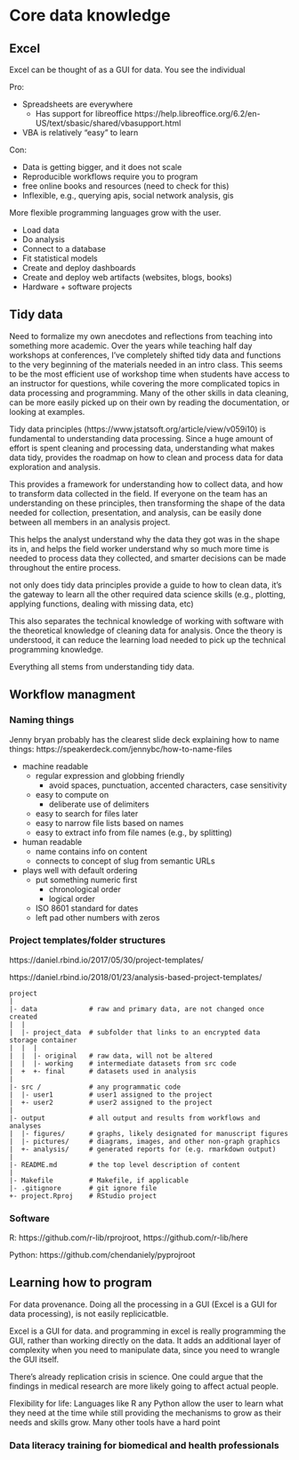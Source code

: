 # Core data knowledge

## Excel


Excel can be thought of as a GUI for data.
You see the individual 

Pro:

- Spreadsheets are everywhere
  - Has support for libreoffice https://help.libreoffice.org/6.2/en-US/text/sbasic/shared/vbasupport.html
- VBA is relatively "easy" to learn

Con:

- Data is getting bigger, and it does not scale
- Reproducible workflows require you to program
- free online books and resources (need to check for this)
- Inflexible, e.g., querying apis, social network analysis, gis

More flexible programming languages grow with the user.

- Load data
- Do analysis
- Connect to a database
- Fit statistical models
- Create and deploy dashboards
- Create and deploy web artifacts (websites, blogs, books)
- Hardware + software projects

## Tidy data

Need to formalize my own anecdotes and reflections from teaching into something more academic.
Over the years while teaching half day workshops at conferences,
I've completely shifted tidy data and functions to the very beginning of the materials needed in an intro class.
This seems to be the most efficient use of workshop time when students have access to an instructor for questions,
while covering the more complicated topics in data processing and programming.
Many of the other skills in data cleaning,
can be more easily picked up on their own by reading the documentation,
or looking at examples.

Tidy data principles (https://www.jstatsoft.org/article/view/v059i10) is fundamental to understanding data processing.
Since a huge amount of effort is spent cleaning and processing data,
understanding what makes data tidy,
provides the roadmap on how to clean and process data for data exploration and analysis.

This provides a framework for understanding how to collect data,
and how to transform data collected in the field.
If everyone on the team has an understanding on these principles,
then transforming the shape of the data needed for collection, presentation, and analysis,
can be easily done between all members in an analysis project.

This helps the analyst understand why the data they got was in the shape its in,
and helps the field worker understand why so much more time is needed to process data they collected,
and smarter decisions can be made throughout the entire process.

not only does tidy data principles provide a guide to how to clean data,
it's the gateway to learn all the other required data science skills
(e.g., plotting, applying functions, dealing with missing data, etc)

This also separates the technical knowledge of working with software
with the theoretical knowledge of cleaning data for analysis.
Once the theory is understood,
it can reduce the learning load needed to pick up the technical programming knowledge.

Everything all stems from understanding tidy data.

## Workflow managment

### Naming things

Jenny bryan probably has the clearest slide deck explaining how to name things:
https://speakerdeck.com/jennybc/how-to-name-files

- machine readable
  - regular expression and globbing friendly
    - avoid spaces, punctuation, accented characters, case sensitivity
  - easy to compute on
    - deliberate use of delimiters
  - easy to search for files later
  - easy to narrow file lists based on names
  - easy to extract info from file names (e.g., by splitting)
- human readable
  - name contains info on content
  - connects to concept of slug from semantic URLs
- plays well with default ordering
  - put something numeric first
    - chronological order
    - logical order
  - ISO 8601 standard for dates
  - left pad other numbers with zeros

### Project templates/folder structures

https://daniel.rbind.io/2017/05/30/project-templates/

https://daniel.rbind.io/2018/01/23/analysis-based-project-templates/

```
project
|
|- data             # raw and primary data, are not changed once created
|  |
|  |- project_data  # subfolder that links to an encrypted data storage container
|  |  |
|  |  |- original   # raw data, will not be altered
|  |  |- working    # intermediate datasets from src code
|  +  +- final      # datasets used in analysis
|
|- src /            # any programmatic code
|  |- user1         # user1 assigned to the project
|  +- user2         # user2 assigned to the project
|
|- output           # all output and results from workflows and analyses
|  |- figures/      # graphs, likely designated for manuscript figures
|  |- pictures/     # diagrams, images, and other non-graph graphics
|  +- analysis/     # generated reports for (e.g. rmarkdown output)
|
|- README.md        # the top level description of content
|
|- Makefile         # Makefile, if applicable
|- .gitignore       # git ignore file
+- project.Rproj    # RStudio project
```

### Software

R: https://github.com/r-lib/rprojroot, https://github.com/r-lib/here

Python: https://github.com/chendaniely/pyprojroot

## Learning how to program

For data provenance.
Doing all the processing in a GUI (Excel is a GUI for data processing),
is not easily replicicatble.

Excel is a GUI for data. and programming in excel is really programming the GUI,
rather than working directly on the data.
It adds an additional layer of complexity when you need to manipulate data,
since you need to wrangle the GUI itself.

There's already replication crisis in science.
One could argue that the findings in medical research are more likely going to affect actual people.

Flexibility for life: Languages like R any Python allow the user to learn what they
need at the time while still providing the mechanisms to grow as their needs
and skills grow.
Many other tools have a hard point

### Data literacy training for biomedical and health professionals
